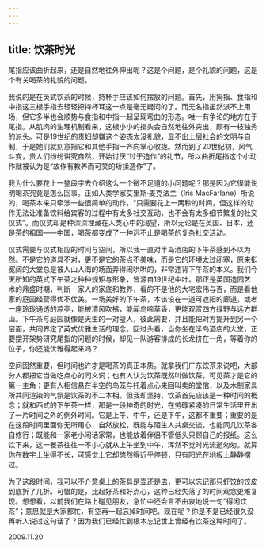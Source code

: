 ```yaml
---
---
---
```

title: 饮茶时光
---




尾指应该曲折起来，还是自然地往外伸出呢？这是个问题，是个礼貌的问题，这是个有关喝茶的礼貌的问题。

我说的是在英式饮茶的时候，持杯手应该如何摆放的问题。首先，用拇指、食指和中指这三根手指去轻轻把持杯耳这一点是毫无疑问的了。而无名指虽然派不上用场，但它多半也会顺势与食指和中指一起呈现弯曲的形态。唯一有争论的地方在于尾指。从肌肉的生理机制看来，这根小小的指头会自然地往外突出，颇有一枝独秀的派头。可是19世纪的贵妇却嫌这个姿态太没礼貌，显不出上层社会的文明与自制，于是她们就刻意把它和其他手指一齐向掌心收拢。然而到了20世纪初，风气斗变，贵人们纷纷讲究自然，开始讨厌“过于造作”的礼节，所以曲折尾指这个小动作就被认为是“故作有教养而可笑的矫揉造作”了。

我为什么要花上一整段字去介绍这么一个微不足道的小问题呢？那是因为它很能说明喝茶究竟是怎么回事。正如人类学家艾里斯·麦克法兰（Iris MacFarlane）所说的，喝茶本来只牵涉一些很简单的动作，“只需要花上一两秒的时间，但这样的动作无法让准备饮料给宾客的过程中有太多社交互动，也不会有太多细节繁复的社交仪式”。而仪式却是种深深埋藏在人类心中的渴望，所以无论是在英国、日本，还是茶的祖国——中国，喝茶都变成了一种远不止是喝茶的复杂社交活动。

仪式需要与仪式相应的时间与空间，所以我一直对半岛酒店的下午茶感到不以为然。不是它的道具不对，更不是它的茶点不美味，而是它的环境太过闭塞，原来挺宽阔的大堂总是被人山人海的场面弄得闹哄哄的，非常违背下午茶的本义。我们今天所知的英式下午茶之种种规矩与形象，皆源自19世纪中叶。那正是英国造园艺术的鼎盛时期，判断一家人的家底和教养，看的不是他的大宅宏伟与否，而是看他家的庭园经营得优不优美。一场美好的下午茶，本该设在一道可遮阳的廊道，或者一座玲珑通透的凉亭，能被清风吹拂，能闻鸟啼草香，更能观赏四方绿野与远方群山。下午茶与庭园就像是天生的一对璧人，彼此需要，并且能把对方提升到另一个层面，共同界定了英式优雅生活的理念。回过头看，当你坐在半岛酒店的大堂，正要摆开架势研究尾指的问题的时候，却见一队游客排成的长龙挤在一角，等着你的位子，你还能优雅得起来吗？

空间固然重要，但时间也许才是喝茶的真正本质。就拿我们广东饮茶来说吧，大部分人都把它当做吃点心的同义词；也有人认为饮茶既然叫做饮茶，可见茶才是它的第一主角；更有人相信悬在半空的鸟笼与托着点心来回叫卖的堂倌，以及木制家具所共同渲染的气氛是饮茶的不二本相。但我却坚持，饮茶首先应该是一种时间的概念；就和西式的下午茶一样，那是一段神奇的时光，在劳碌紧凑的日常生活里开出了一片时间之外的例外时间。它是上午、中午，还是下午，这都不重要；重要的是在这段时间里面你无所用心，自然放松，既能与陌生人共桌交谈，也能同几饮茶各自修行；既能和一家老小闲话家常，也能放着伴侣不管低头只顾自己的报纸。这么饮下来，这一餐茶往往一不小心就从上午坐到中午，浑然不觉时光流逝匆匆。就算你在数字上坐得不长，可感觉上它却悠然得近乎停顿，只有阳光在地板上静静摆过。

为了这段时间，我可以不介意桌上的茶具是壶还是盅，更可以忘记那只虾饺的饺皮到底折了几折。可惜的是，比起好茶和好点心，这种已经失落了的时间观念更难复现。想想看，以前我们在路上碰见朋友，急忙中还会言不由衷地说一句“得闲饮茶”；意思就是大家都忙，有空再一起忘掉时间吧。现在呢？你是不是已经很久没再听人说过这句话了？因为我们已经忙到根本忘记世上曾经有饮茶这种时间了。





2009.11.20